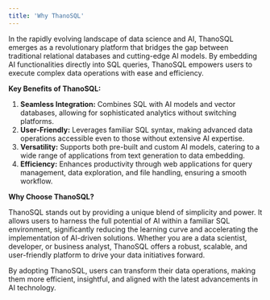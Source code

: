 ```yaml
---
title: 'Why ThanoSQL'
---
```

In the rapidly evolving landscape of data science and AI, ThanoSQL emerges as a revolutionary platform that bridges the gap between traditional relational databases and cutting-edge AI models. By embedding AI functionalities directly into SQL queries, ThanoSQL empowers users to execute complex data operations with ease and efficiency.

**Key Benefits of ThanoSQL:**

1. **Seamless Integration:** Combines SQL with AI models and vector databases, allowing for sophisticated analytics without switching platforms.
2. **User-Friendly:** Leverages familiar SQL syntax, making advanced data operations accessible even to those without extensive AI expertise.
3. **Versatility:** Supports both pre-built and custom AI models, catering to a wide range of applications from text generation to data embedding.
4. **Efficiency:** Enhances productivity through web applications for query management, data exploration, and file handling, ensuring a smooth workflow.

**Why Choose ThanoSQL?**

ThanoSQL stands out by providing a unique blend of simplicity and power. It allows users to harness the full potential of AI within a familiar SQL environment, significantly reducing the learning curve and accelerating the implementation of AI-driven solutions. Whether you are a data scientist, developer, or business analyst, ThanoSQL offers a robust, scalable, and user-friendly platform to drive your data initiatives forward.

By adopting ThanoSQL, users can transform their data operations, making them more efficient, insightful, and aligned with the latest advancements in AI technology.
